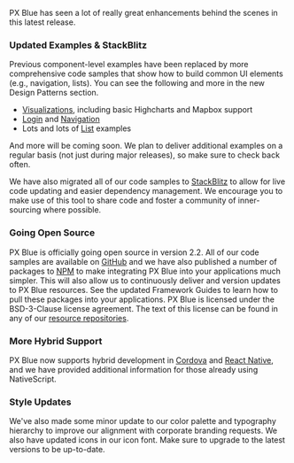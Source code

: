 PX Blue has seen a lot of really great enhancements behind the scenes in this latest release.

### Updated Examples & StackBlitz
Previous component-level examples have been replaced by more comprehensive code samples that show how to build common UI elements (e.g., navigation, lists). You can see the following and more in the new Design Patterns section.
* [Visualizations](/patterns/visualizations), including basic Highcharts and Mapbox support
* [Login](/patterns/login) and [Navigation](/patterns/navigation)
* Lots and lots of [List](/patterns/lists) examples

And more will be coming soon. We plan to deliver additional examples on a regular basis (not just during major releases), so make sure to check back often.

We have also migrated all of our code samples to [StackBlitz](http://www.stackblitz.com/@px-blue) to allow for live code updating and easier dependency management. We encourage you to make use of this tool to share code and foster a community of inner-sourcing where possible.

### Going Open Source
PX Blue is officially going open source in version 2.2. All of our code samples are available on [GitHub](http://www.github.com/pxblue) and we have also published a number of packages to [NPM](https://www.npmjs.com/~px-blue) to make integrating PX Blue into your applications much simpler. This will also allow us to continuously deliver and version updates to PX Blue resources. See the updated Framework Guides to learn how to pull these packages into your applications. PX Blue is licensed under the BSD-3-Clause license agreement. The text of this license can be found in any of our [resource repositories](https://github.com/pxblue/themes/blob/master/LICENSE).

### More Hybrid Support
PX Blue now supports hybrid development in [Cordova](/development/frameworks-mobile/cordova) and [React Native](/development/frameworks-mobile/react-native), and we have provided additional information for those already using NativeScript.

### Style Updates
We've also made some minor update to our color palette and typography hierarchy to improve our alignment with corporate branding requests. We also have updated icons in our icon font. Make sure to upgrade to the latest versions to be up-to-date.
